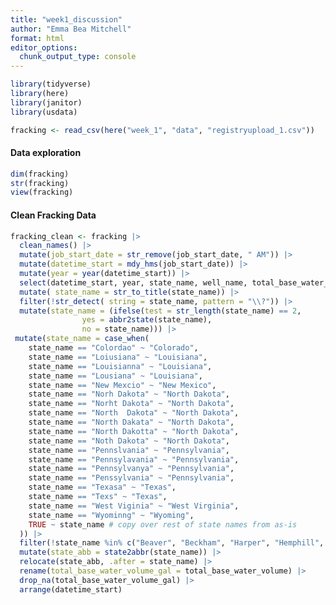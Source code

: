 ```yaml
---
title: "week1_discussion"
author: "Emma Bea Mitchell"
format: html
editor_options: 
  chunk_output_type: console
---
```


```r
library(tidyverse)
library(here)
library(janitor)
library(usdata)
```

```r
fracking <- read_csv(here("week_1", "data", "registryupload_1.csv"))
```

#### Data exploration 

```r
dim(fracking)
str(fracking)
view(fracking)
```

#### Clean Fracking Data

```r
fracking_clean <- fracking |> 
  clean_names() |> 
  mutate(job_start_date = str_remove(job_start_date, " AM")) |> 
  mutate(datetime_start = mdy_hms(job_start_date)) |> 
  mutate(year = year(datetime_start)) |> 
  select(datetime_start, year, state_name, well_name, total_base_water_volume) |> 
  mutate( state_name = str_to_title(state_name)) |> 
  filter(!str_detect( string = state_name, pattern = "\\?")) |> 
  mutate(state_name = (ifelse(test = str_length(state_name) == 2, 
                yes = abbr2state(state_name),
                no = state_name))) |> 
 mutate(state_name = case_when(
    state_name == "Colordao" ~ "Colorado",
    state_name == "Loiusiana" ~ "Louisiana",
    state_name == "Louisianna" ~ "Louisiana",
    state_name == "Lousiana" ~ "Louisiana",
    state_name == "New Mexcio" ~ "New Mexico",
    state_name == "Norh Dakota" ~ "North Dakota",
    state_name == "Norht Dakota" ~ "North Dakota",
    state_name == "North  Dakota" ~ "North Dakota",
    state_name == "North Dakata" ~ "North Dakota",
    state_name == "North Dakotta" ~ "North Dakota",
    state_name == "Noth Dakota" ~ "North Dakota",
    state_name == "Pennslvania" ~ "Pennsylvania",
    state_name == "Pennsylavania" ~ "Pennsylvania",
    state_name == "Pennsylvanya" ~ "Pennsylvania",
    state_name == "Penssylvania" ~ "Pennsylvania",
    state_name == "Texasa" ~ "Texas",
    state_name == "Texs" ~ "Texas", 
    state_name == "West Viginia" ~ "West Virginia",
    state_name == "Wyominng" ~ "Wyoming", 
    TRUE ~ state_name # copy over rest of state names from as-is
  )) |> 
  filter(!state_name %in% c("Beaver", "Beckham", "Harper", "Hemphill", "Midland", "Red River", "Roosevelt", "Rusk", "State", "Ward")) |> 
  mutate(state_abb = state2abbr(state_name)) |> 
  relocate(state_abb, .after = state_name) |> 
  rename(total_base_water_volume_gal = total_base_water_volume) |> 
  drop_na(total_base_water_volume_gal) |> 
  arrange(datetime_start)
  
            

```




